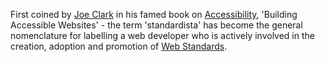 First coined by [http://www.joeclark.org/ Joe Clark] in his famed book on [[Accessibility]],  'Building Accessible Websites' - the term 
'standardista' has become the general nomenclature for labelling a web developer 
who is actively involved in the creation, adoption and promotion of [[Web Standards]].